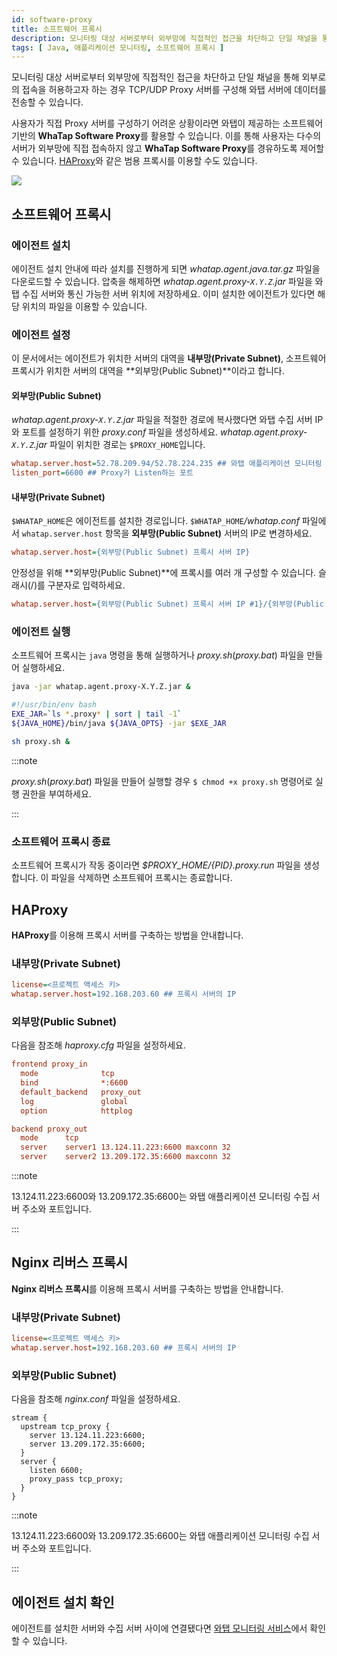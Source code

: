 ```yaml
---
id: software-proxy
title: 소프트웨어 프록시
description: 모니터링 대상 서버로부터 외부망에 직접적인 접근을 차단하고 단일 채널을 통해 외부 접속을 허용할 수 있습니다.
tags: [ Java, 애플리케이션 모니터링, 소프트웨어 프록시 ]
---
```


모니터링 대상 서버로부터 외부망에 직접적인 접근을 차단하고 단일 채널을 통해 외부로의 접속을 허용하고자 하는 경우 TCP/UDP Proxy
서버를 구성해 와탭 서버에 데이터를 전송할 수 있습니다.

사용자가 직접 Proxy 서버를 구성하기 어려운 상황이라면 와탭이 제공하는 소프트웨어 기반의 **WhaTap Software Proxy**를 활용할 수 있습니다. 
이를 통해 사용자는 다수의 서버가 외부망에 직접 접속하지 않고 **WhaTap Software Proxy**를 경유하도록 제어할 수 있습니다. [HAProxy](https://www.haproxy.org)와 같은 범용 프록시를 이용할 수도 있습니다.

![](/img/software_proxy.jpg)

## 소프트웨어 프록시

### 에이전트 설치

에이전트 설치 안내에 따라 설치를 진행하게 되면 *whatap.agent.java.tar.gz* 파일을 다운로드할 수 있습니다. 압축을 해제하면 *whatap.agent.proxy-`X.Y.Z`.jar* 파일을 와탭 수집 서버와 통신 가능한 서버 위치에 저장하세요. 이미 설치한 에이전트가 있다면 해당 위치의 파일을 이용할 수 있습니다.

### 에이전트 설정

이 문서에서는 에이전트가 위치한 서버의 대역을 **내부망(Private Subnet)**, 소프트웨어 프록시가 위치한 서버의 대역을 **외부망(Public Subnet)**이라고 합니다.

#### 외부망(Public Subnet)

*whatap.agent.proxy-`X.Y.Z`.jar* 파일을 적절한 경로에 복사했다면 와탭 수집 서버 IP와 포트를 설정하기 위한 *proxy.conf* 파일을 생성하세요. *whatap.agent.proxy-`X.Y.Z`.jar* 파일이 위치한 경로는 `$PROXY_HOME`입니다.

```ini title='$PROXY_HOME/proxy.conf'
whatap.server.host=52.78.209.94/52.78.224.235 ## 와탭 애플리케이션 모니터링 수집 서버 주소
listen_port=6600 ## Proxy가 Listen하는 포트
```

#### 내부망(Private Subnet)

`$WHATAP_HOME`은 에이전트를 설치한 경로입니다. `$WHATAP_HOME`*/whatap.conf* 파일에서 `whatap.server.host` 항목을 **외부망(Public Subnet)** 서버의 IP로 변경하세요.

```ini title='$WHATAP_HOME/whatap.conf'
whatap.server.host={외부망(Public Subnet) 프록시 서버 IP}
```

안정성을 위해 **외부망(Public Subnet)**에 프록시를 여러 개 구성할 수 있습니다. 슬래시(/)를 구분자로 입력하세요.

```ini title='$WHATAP_HOME/whatap.conf'
whatap.server.host={외부망(Public Subnet) 프록시 서버 IP #1}/{외부망(Public Subnet) 프록시 서버 IP #2} 
```

### 에이전트 실행

소프트웨어 프록시는 `java` 명령을 통해 실행하거나 *proxy.sh*(*proxy.bat*) 파일을 만들어 실행하세요.

```bash title='java command'
java -jar whatap.agent.proxy-X.Y.Z.jar &
```

```bash title='proxy.sh (Windows: proxy.bat)'
#!/usr/bin/env bash 
EXE_JAR=`ls *.proxy* | sort | tail -1` 
${JAVA_HOME}/bin/java ${JAVA_OPTS} -jar $EXE_JAR
```

```bash
sh proxy.sh &
```

:::note

*proxy.sh*(*proxy.bat*) 파일을 만들어 실행할 경우 `$ chmod +x proxy.sh` 명령어로 실행 권한을 부여하세요.

:::

### 소프트웨어 프록시 종료

소프트웨어 프록시가 작동 중이라면 *$PROXY_HOME/{PID}.proxy.run* 파일을 생성합니다. 이 파일을 삭제하면 소프트웨어 프록시는 종료합니다.


## HAProxy

**HAProxy**를 이용해 프록시 서버를 구축하는 방법을 안내합니다.

### 내부망(Private Subnet)

```ini title='$WHATAP_HOME/whatap.conf'
license=<프로젝트 액세스 키>
whatap.server.host=192.168.203.60 ## 프록시 서버의 IP
```

### 외부망(Public Subnet)

다음을 참조해 *haproxy.cfg* 파일을 설정하세요.

```ini title='/etc/haproxy/haproxy.cfg'
frontend proxy_in
  mode              tcp
  bind              *:6600
  default_backend   proxy_out
  log               global
  option            httplog

backend proxy_out
  mode      tcp
  server    server1 13.124.11.223:6600 maxconn 32 
  server    server2 13.209.172.35:6600 maxconn 32
```

:::note

13.124.11.223:6600와 13.209.172.35:6600는 와탭 애플리케이션 모니터링 수집 서버 주소와 포트입니다.

:::

## Nginx 리버스 프록시

**Nginx 리버스 프록시**를 이용해 프록시 서버를 구축하는 방법을 안내합니다.

### 내부망(Private Subnet)

```ini title='$WHATAP_HOME/whatap.conf'
license=<프로젝트 액세스 키>
whatap.server.host=192.168.203.60 ## 프록시 서버의 IP
```

### 외부망(Public Subnet)

다음을 참조해 *nginx.conf* 파일을 설정하세요.

```apacheconf title='/etc/nginx/nginx.conf'
stream {
  upstream tcp_proxy {
    server 13.124.11.223:6600;
    server 13.209.172.35:6600;
  }
  server {
    listen 6600;
    proxy_pass tcp_proxy;
  }
}
```

:::note

13.124.11.223:6600와 13.209.172.35:6600는 와탭 애플리케이션 모니터링 수집 서버 주소와 포트입니다.

:::

## 에이전트 설치 확인

에이전트를 설치한 서버와 수집 서버 사이에 연결됐다면 [와탭 모니터링 서비스](https://service.whatap.io)에서 확인할 수 있습니다.